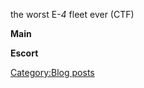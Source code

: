 the worst E-''4'' fleet ever (CTF)

'''Main'''
{{EventComp
| Akitsushima/Kai
| 35
| Type 2 Large-sized Flying Boat
| Type 3 Depth Charge Projector
| Type 93 Passive Sonar
|-
| Taihou/Kai
| 120
| Ryuusei (601 Air Group)
| Type 0 Fighter Model 53 (Iwamoto Squadron)
| Ryuusei (601 Air Group)
| Type 2 Reconnaissance Aircraft
|-
| Kaga/Kai
| 99
| Ryuusei Kai
| Suisei (Egusa Squadron)
| Tenzan Model 12 (Murata Squadron)
| Shiden Kai 2
|-
| Shoukaku/Kai Ni A
| 95
| Tenzan Model 12 (Tomonaga Squadron)
| Reppuu (601 Air Group)
| Ryuusei Kai
| Shiden Kai 2
|-
| Zuikaku/Kai Ni A
| 91
| Tenzan Model 12 (Murata Squadron)
| Reppuu (601 Air Group)
| Ryuusei Kai
| Saiun
|-
| Ooyodo/Kai
| 69
| Type 4 Passive Sonar
| Type 93 Passive Sonar
| Type 3 Depth Charge Projector
| Type 94 Depth Charge Projector
|-
| hq = 103
}}

'''Escort'''
{{EventComp
| Abukuma/Kai Ni
| 75
| Kouhyouteki
| 61cm Quintuple (Oxygen) Torpedo Mount
| 61cm Quintuple (Oxygen) Torpedo Mount
|-
| Kitakami/Kai Ni
| 94
| Kouhyouteki
| Type 3 Active Sonar
| Type 94 Depth Charge Projector
|-
| Shimakaze/Kai
| 67
| Type 3 Active Sonar
| Type 93 Passive Sonar
| Type 94 Depth Charge Projector
|-
| Akatsuki/Kai Ni
| 70
| Type 3 Active Sonar
| Type 93 Passive Sonar
| Type 94 Depth Charge Projector
|-
| Ushio/Kai Ni
| 67
| Type 3 Active Sonar
| Type 93 Passive Sonar
| Type 3 Depth Charge Projector
|-
| Akizuki/Kai
| 62
| 10cm Twin High-angle Gun Mount + Anti-Aircraft Fire Director
| 10cm Twin High-angle Gun Mount + Anti-Aircraft Fire Director
| Type 13 Air Radar Kai
|-
| hq = 103
}}
[[Category:Blog posts]]
